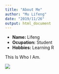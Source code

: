 ```yaml
---
title: "About Me"
author: "Mu Lifeng"
date: "2019/11/26"
output: html_document
---
```


- __Name:__ Lifeng
- __Ocupation:__ Student
- __Hobbies:__ Learning R

This Is Who I Am. 

![](me.jpg)


